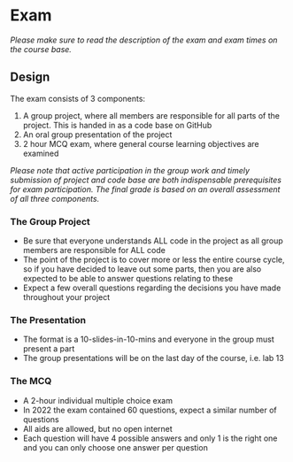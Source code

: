 # Exam {.unnumbered}

_Please make sure to read the description of the exam and exam times on the course base._

## Design

The exam consists of 3 components:

1. A group project, where all members are responsible for all parts of the project. This is handed in as a code base on GitHub
1. An oral group presentation of the project
1. 2 hour MCQ exam, where general course learning objectives are examined

_Please note that active participation in the group work and timely submission of project and code base are both indispensable prerequisites for exam participation. The final grade is based on an overall assessment of all three components._

### The Group Project
- Be sure that everyone understands ALL code in the project as all group members are responsible for ALL code
- The point of the project is to cover more or less the entire course cycle, so if you have decided to leave out some parts, then you are also expected to be able to answer questions relating to these
- Expect a few overall questions regarding the decisions you have made throughout your project

### The Presentation
- The format is a 10-slides-in-10-mins and everyone in the group must present a part
- The group presentations will be on the last day of the course, i.e. lab 13

### The MCQ
- A 2-hour individual multiple choice exam
- In 2022 the exam contained 60 questions, expect a similar number of questions
- All aids are allowed, but no open internet
- Each question will have 4 possible answers and only 1 is the right one and you can only choose one answer per question
